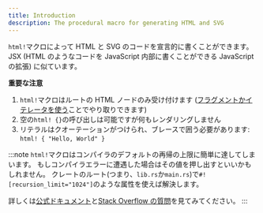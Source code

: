 ```yaml
---
title: Introduction
description: The procedural macro for generating HTML and SVG
---
```


`html!`マクロによって HTML と SVG のコードを宣言的に書くことができます。
JSX \(HTML のようなコードを JavaScript 内部に書くことができる JavaScript の拡張\) に似ています。

**重要な注意**

1. `html!`マクロはルートの HTML ノードのみ受け付けます \([フラグメントかイテレータを使う](html/lists.md)ことでやり取りできます\)
2. 空の`html! {}`の呼び出しは可能ですが何もレンダリングしません
3. リテラルはクオーテーションがつけられ、ブレースで囲う必要があります: `html! { "Hello, World" }`

:::note
`html!`マクロはコンパイラのデフォルトの再帰の上限に簡単に達してしまいます。
もしコンパイラエラーに遭遇した場合はその値を押し出すといいかもしれません。
クレートのルート\(つまり、`lib.rs`か`main.rs`\)で`#![recursion_limit="1024"]`のような属性を使えば解決します。

詳しくは[公式ドキュメント](https://doc.rust-lang.org/reference/attributes/limits.html#the-recursion_limit-attribute)と[Stack Overflow の質問](https://stackoverflow.com/questions/27454761/what-is-a-crate-attribute-and-where-do-i-add-it)を見てみてください。
:::
